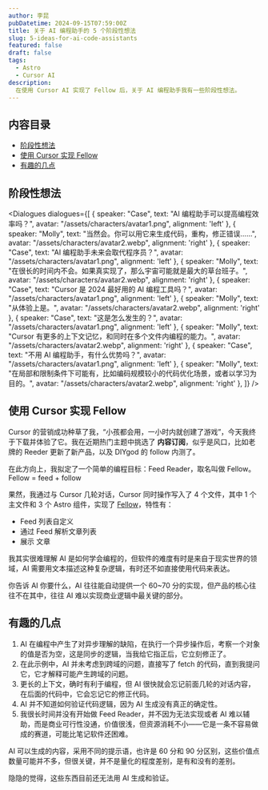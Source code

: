```yaml
---
author: 李昆
pubDatetime: 2024-09-15T07:59:00Z
title: 关于 AI 编程助手的 5 个阶段性想法
slug: 5-ideas-for-ai-code-assistants
featured: false
draft: false
tags:
  - Astro
  - Cursor AI
description:
  在使用 Cursor AI 实现了 Fellow 后，关于 AI 编程助手我有一些阶段性想法。
---
```


## 内容目录

* [阶段性想法](#阶段性想法)
* [使用 Cursor 实现 Fellow](#使用-cursor-实现-fellow)
* [有趣的几点](#有趣的几点)


## 阶段性想法

<Dialogues dialogues={[
  { speaker: "Case", text: "AI 编程助手可以提高编程效率吗？", avatar: "/assets/characters/avatar1.png", alignment: 'left'  },
  { speaker: "Molly", text: "当然会。你可以用它来生成代码，重构，修正错误……", avatar: "/assets/characters/avatar2.webp", alignment: 'right' },
  { speaker: "Case", text: "AI 编程助手未来会取代程序员？", avatar: "/assets/characters/avatar1.png", alignment: 'left'  },
  { speaker: "Molly", text: "在很长的时间内不会。如果真实现了，那么宇宙可能就是最大的草台班子。", avatar: "/assets/characters/avatar2.webp", alignment: 'right' },
  { speaker: "Case", text: "Cursor 是 2024 最好用的 AI 编程工具吗？", avatar: "/assets/characters/avatar1.png", alignment: 'left'  },
  { speaker: "Molly", text: "从体验上是。", avatar: "/assets/characters/avatar2.webp", alignment: 'right' },
  { speaker: "Case", text: "这是怎么发生的？", avatar: "/assets/characters/avatar1.png", alignment: 'left'  },
  { speaker: "Molly", text: "Cursor 有更多的上下文记忆，和同时在多个文件内编程的能力。", avatar: "/assets/characters/avatar2.webp", alignment: 'right' },
  { speaker: "Case", text: "不用 AI 编程助手，有什么优势吗？", avatar: "/assets/characters/avatar1.png", alignment: 'left'  },
  { speaker: "Molly", text: "在局部和限制条件下可能有，比如编码规模较小的代码优化场景，或者以学习为目的。", avatar: "/assets/characters/avatar2.webp", alignment: 'right' },
]} />

## 使用 Cursor 实现 Fellow

Cursor 的营销成功种草了我，“小孩都会用，一小时内就创建了游戏”，今天我终于下载并体验了它。我在近期热门主题中挑选了 **内容订阅**，似乎是风口，比如老牌的 Reeder 更新了新产品，以及 DIYgod 的 follow 内测了。

在此方向上，我拟定了一个简单的编程目标：Feed Reader，取名叫做 Fellow。Fellow = feed + follow

果然，我通过与 Cursor 几轮对话，Cursor 同时操作写入了 4 个文件，其中 1 个主文件和 3 个 Astro 组件，实现了 [Fellow](https://likun.cc/fellow)，特性有：

* Feed 列表自定义
* 通过 Feed 解析文章列表
* 展示 文章

我其实很难理解 AI 是如何学会编程的，但软件的难度有时是来自于现实世界的领域，AI 需要用文本描述这种复杂逻辑，有时还不如直接使用代码来表达。

你告诉 AI 你要什么，AI 往往能自动提供一个 60~70 分的实现，但产品的核心往往不在其中，往往 AI 难以实现商业逻辑中最关键的部分。

## 有趣的几点

1. AI 在编程中产生了对异步理解的缺陷，在执行一个异步操作后，考察一个对象的值是否为空，这是同步的逻辑，当我给它指正后，它立刻修正了。
2. 在此示例中，AI 并未考虑到跨域的问题，直接写了 fetch 的代码，直到我提问它，它才解释可能产生跨域的问题。
3. 更长的上下文，确时有利于编程，但 AI 很快就会忘记前面几轮的对话内容，在后面的代码中，它会忘记它的修正代码。
4. AI 并不知道如何验证代码逻辑，因为 AI 生成没有真正的确定性。
5. 我很长时间并没有开始做 Feed Reader，并不因为无法实现或者 AI 难以辅助，而是商业可行性没通，价值很浅，但资源消耗不小——它是一条不容易做成的赛道，可能比笔记软件还困难。

AI 可以生成的内容，采用不同的提示语，也许是 60 分和 90 分区别，这些价值点数量可能并不多，但很关键，并不是量化的程度差别，是有和没有的差别。

隐隐的觉得，这些东西目前还无法用 AI 生成和验证。




